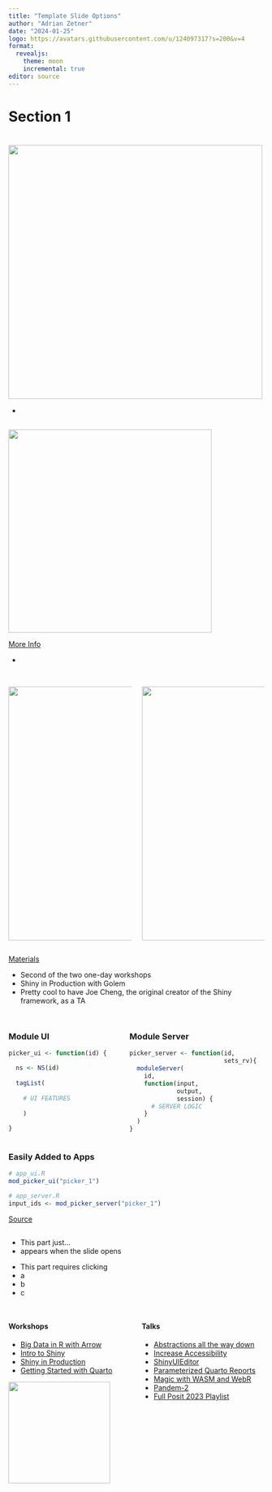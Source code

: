 ```yaml
---
title: "Template Slide Options"
author: "Adrian Zetner"
date: "2024-01-25"
logo: https://avatars.githubusercontent.com/u/124097317?s=200&v=4
format: 
  revealjs:
    theme: moon
    incremental: true
editor: source
---
```

<!-- Section title slide -->

# Section 1 {.title}

<!-- Named Image Only Slide - Top Level -->

# {#introduction}

![](20240124-BWG_images/positconf.jpg){fig-align="center" width="500"}

::: notes
- 
:::

<!-- Image Only Slide - With Name Footer and Notes -->

## {#name}

![](20240124-BWG_images/RStudio-Logo.png){fig-align="center" width="400"}

::: {.footer}
[More Info](https://posit.co/blog/rstudio-is-becoming-posit/)
:::

::: notes
- 
:::

<!-- Two Column Image Slide - With Footer and Notes -->

## 

::: columns
::: {.column width="50%"}
![](20240124-BWG_images/shiny.png){fig-align="center" width="500"}
:::

::: {.column width="50%"}
![](20240124-BWG_images/golem.png){fig-align="center" width="500"}
:::
:::

::: {.footer}
[Materials](https://github.com/posit-conf-2023/shiny-r-prod)
:::

::: notes
- Second of the two one-day workshops
- Shiny in Production with Golem
- Pretty cool to have Joe Cheng, the original creator of the Shiny framework, as a TA
:::

<!-- Two Column Code Slide with under section - Incremental reveal -->

##

::::: {.columns}

:::: {.column width="45%"}

::: {.fragment}
### Module UI

```.r
picker_ui <- function(id) {

  ns <- NS(id)
  
  tagList(
  
    # UI FEATURES
    
    )
  
}
```

:::

::::

:::: {.column width="55%"}

::: {.fragment}

### Module Server
```.r
picker_server <- function(id, 
                          sets_rv){
  moduleServer(
    id,
    function(input, 
             output, 
             session) {
      # SERVER LOGIC
    }
  )
}
```

:::

::::

:::::

::: {.fragment}
### Easily Added to Apps
```r
# app_ui.R
mod_picker_ui("picker_1")

# app_server.R
input_ids <- mod_picker_server("picker_1")
```
::: 

::: {.footer}
[Source](https://posit-conf-2023.github.io/shiny-r-prod/)

:::

::: notes

:::


<!-- Bullets Slide with Non-Incremental Portion -->
## 

::: {.nonincremental}
- This part just...
- appears when the slide opens
::: 
- This part requires clicking
- a
- b
- c

<!-- Two Column Static Slide -->

## {#.resources}

::: columns
::: {.column width="50%" .nonincremental}

#### Workshops

  - [Big Data in R with Arrow](https://posit-conf-2023.github.io/arrow/)
  - [Intro to Shiny](https://posit-conf-2023.github.io/shiny-r-intro/)
  - [Shiny in Production](https://posit-conf-2023.github.io/shiny-r-prod/)
  - [Getting Started with Quarto](https://rstudio-conf-2022.github.io/get-started-quarto/)

![](20240124-BWG_images/qrcode_thezetner.github.io.png){fig-align="center" width="200"}

:::

::: {.column width="50%" .nonincremental}

#### Talks

  - [Abstractions all the way down](https://youtu.be/Pa1PNfoOp-I?si=w6vTBsQLONcjPNB4)
  - [Increase Accessibility](https://youtu.be/0qfzxHHCDfE?si=MHbjyUWGVP4W9rjj)
  - [ShinyUIEditor](https://youtu.be/G3uxNtACutI?si=6HXKnew15fe2R6oq)
  - [Parameterized Quarto Reports](https://youtu.be/lbE5uOqfT70?si=0aW5Ygq8dYsIRLoe)
  - [Magic with WASM and WebR](https://youtu.be/P7aTHrgjHt4?si=fINVlM8viDoIEC3z)
  - [Pandem-2](https://youtu.be/F8aDgKkXoxI?si=iFutXpLAFIb0t0Sd)
  - [Full Posit 2023 Playlist](https://youtube.com/playlist?list=PL9HYL-VRX0oRFZslRGHwHuwea7SvAATHp&si=n2YUbMfTyX9ZB_vg)

:::
:::

